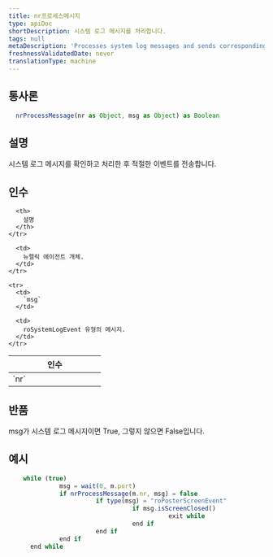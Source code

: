 ```yaml
---
title: nr프로세스메시지
type: apiDoc
shortDescription: 시스템 로그 메시지를 처리합니다.
tags: null
metaDescription: 'Processes system log messages and sends corresponding events, returning true for system log messages.'
freshnessValidatedDate: never
translationType: machine
---
```


## 통사론

```js
  nrProcessMessage(nr as Object, msg as Object) as Boolean
```

## 설명

시스템 로그 메시지를 확인하고 처리한 후 적절한 이벤트를 전송합니다.

## 인수

<table>
  <thead>
    <tr>
      <th width="25%">
        인수
      </th>

      <th>
        설명
      </th>
    </tr>
  </thead>

  <tbody>
    <tr>
      <td>
        `nr`
      </td>

      <td>
        뉴렐릭 에이전트 개체.
      </td>
    </tr>

    <tr>
      <td>
        `msg`
      </td>

      <td>
        roSystemLogEvent 유형의 메시지.
      </td>
    </tr>
  </tbody>
</table>

## 반품

msg가 시스템 로그 메시지이면 True, 그렇지 않으면 False입니다.

## 예시

```js
  	while (true)
		      msg = wait(0, m.port)
		      if nrProcessMessage(m.nr, msg) = false
			            if type(msg) = "roPosterScreenEvent"
				                  if msg.isScreenClosed()
					                        exit while
				                  end if
			            end if
		      end if
	  end while
```